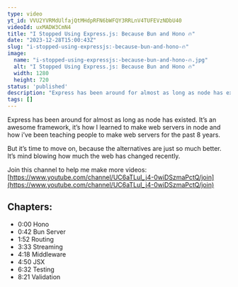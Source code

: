 ```yaml
---
type: video
yt_id: VVU2YVRMdUlfajQtMHdpRFN6bWFQY3RRLnV4TUFEVzNDbU40
videoId: uxMADW3CmN4
title: "I Stopped Using Express.js: Because Bun and Hono 🔥"
date: "2023-12-28T15:00:43Z"
slug: "i-stopped-using-expressjs:-because-bun-and-hono-🔥"
image: 
  name: "i-stopped-using-expressjs:-because-bun-and-hono-🔥.jpg"
  alt: "I Stopped Using Express.js: Because Bun and Hono 🔥"
  width: 1280
  height: 720
status: 'published'
description: "Express has been around for almost as long as node has existed. It’s an awesome framework, it’s how I learned to make web servers in node and how i’ve been teaching people to make web servers for the past 8 years. "
tags: []
---
```


Express has been around for almost as long as node has existed. It’s an awesome framework, it’s how I learned to make web servers in node and how i’ve been teaching people to make web servers for the past 8 years. 

But it’s time to move on, because the alternatives are just so much better. It’s mind blowing how much the web has changed recently.

Join this channel to help me make more videos:
[https://www.youtube.com/channel/UC6aTLuI_j4-0wiDSzmaPctQ/join](https://www.youtube.com/channel/UC6aTLuI_j4-0wiDSzmaPctQ/join)

## Chapters:

* 0:00​ Hono
* 0:42 Bun Server
* 1:52 Routing
* 3:33 Streaming
* 4:18 Middleware
* 4:50 JSX
* 6:32 Testing
* 8:21 Validation



